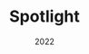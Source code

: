 ---
title: "Spotlight"
date: "2022"
description: "An ExpressJS web app that allows you to create filterable playlists for Spotify using the Spotify API."
link: "github.com/dooduneye/spotlight"
button: "View Project"
---